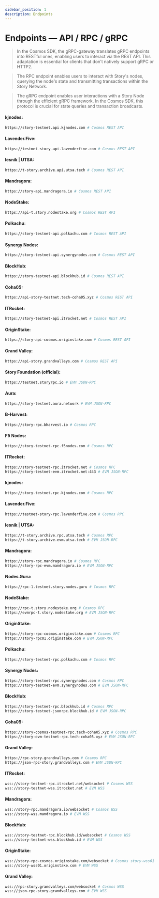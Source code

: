 ```yaml
---
sidebar_position: 1
description: Endpoints
---
```



# Endpoints — API / RPC / gRPC

> In the Cosmos SDK, the gRPC-gateway translates gRPC endpoints into RESTful ones, enabling users to interact via the REST API. This adaptation is essential for clients that don't natively support gRPC or HTTP2.

> The RPC endpoint enables users to interact with Story's nodes, querying the node's state and transmitting transactions within the Story Network.

> The gRPC endpoint enables user interactions with a Story Node through the efficient gRPC framework. In the Cosmos SDK, this protocol is crucial for state queries and transaction broadcasts.

<Tabs>
  <TabItem value="api" label="API" default>

#### kjnodes:
```bash
https://story-testnet.api.kjnodes.com # Cosmos REST API
```

#### Lavender.Five:
```bash
https://testnet-story-api.lavenderfive.com # Cosmos REST API
```

#### lesnik | UTSA:
```bash
https://t-story.archive.api.utsa.tech # Cosmos REST API
```

#### Mandragora:
```bash
https://story-api.mandragora.io # Cosmos REST API
```

#### NodeStake:
```bash
https://api-t.story.nodestake.org # Cosmos REST API
```
    
#### Polkachu:
```bash
https://story-testnet-api.polkachu.com # Cosmos REST API
```

#### Synergy Nodes:
```bash
https://story-testnet-api.synergynodes.com # Cosmos REST API
```

#### BlockHub:
```bash
https://story-testnet-api.blockhub.id # Cosmos REST API
```

#### Coha05:
```bash
https://api-story-testnet.tech-coha05.xyz # Cosmos REST API
```

#### ITRocket: 
```bash
https://story-testnet-api.itrocket.net # Cosmos REST API
```
    
#### OriginStake:
```bash
https://story-api-cosmos.originstake.com # Cosmos REST API
```

#### Grand Valley: 
```bash
https://api-story.grandvalleys.com # Cosmos REST API
```

  </TabItem>
  <TabItem value="rpc" label="RPC">

#### Story Foundation (official):
```bash
https://testnet.storyrpc.io # EVM JSON-RPC
```

#### Aura: 
```bash
https://story-testnet.aura.network # EVM JSON-RPC
```

#### B-Harvest: 
```bash 
https://story-rpc.bharvest.io # Cosmos RPC
```

#### F5 Nodes:
```bash
https://story-testnet-rpc.f5nodes.com # Cosmos RPC
```

#### ITRocket: 
```bash
https://story-testnet-rpc.itrocket.net # Cosmos RPC
https://story-testnet-evm.itrocket.net:443 # EVM JSON-RPC
```

#### kjnodes:
```bash
https://story-testnet.rpc.kjnodes.com # Cosmos RPC
```

#### Lavender.Five:
```bash
https://testnet-story-rpc.lavenderfive.com # Cosmos RPC
```

#### lesnik | UTSA:
```bash
https://t-story.archive.rpc.utsa.tech # Cosmos RPC
https://t-story.archive.evm.utsa.tech # EVM JSON-RPC
```

#### Mandragora:
```bash
https://story-rpc.mandragora.io # Cosmos RPC
https://story-rpc-evm.mandragora.io # EVM JSON-RPC
```

#### Nodes.Guru: 
```bash
https://rpc-1.testnet.story.nodes.guru # Cosmos RPC
```

#### NodeStake:
```bash
https://rpc-t.story.nodestake.org # Cosmos RPC
https://evmrpc-t.story.nodestake.org # EVM JSON-RPC
```

#### OriginStake:
```bash
https://story-rpc-cosmos.originstake.com # Cosmos RPC
https://story-rpc01.originstake.com # EVM JSON-RPC
```

#### Polkachu:
```bash
https://story-testnet-rpc.polkachu.com # Cosmos RPC
```

#### Synergy Nodes:
```bash
https://story-testnet-rpc.synergynodes.com # Cosmos RPC
https://story-testnet-evm.synergynodes.com # EVM JSON-RPC
```

#### BlockHub:
```bash
https://story-testnet-rpc.blockhub.id # Cosmos RPC
https://story-testnet-jsonrpc.blockhub.id # EVM JSON-RPC
```

#### Coha05:
```bash
https://story-cosmos-testnet-rpc.tech-coha05.xyz # Cosmos RPC
https://story-evm-testnet-rpc.tech-coha05.xyz # EVM JSON-RPC
```

#### Grand Valley: 
```bash
https://rpc-story.grandvalleys.com # Cosmos RPC
https://json-rpc-story.grandvalleys.com # EVM JSON-RPC
```

  </TabItem>
  <TabItem value="WebSocket" label="WebSocket">

#### ITRocket: 
```bash
wss://story-testnet-rpc.itrocket.net/websocket # Cosmos WSS
wss://story-testnet-wss.itrocket.net # EVM WSS
```

#### Mandragora:
```bash
wss://story-rpc.mandragora.io/websocket # Cosmos WSS
wss://story-wss.mandragora.io # EVM WSS
```

#### BlockHub:
```bash
wss://story-testnet-rpc.blockhub.id/websocket # Cosmos WSS
wss://story-testnet-wss.blockhub.id # EVM WSS
```

#### OriginStake:
```bash
wss://story-rpc-cosmos.originstake.com/websocket # Cosmos story-wss01
wss://story-wss01.originstake.com # EVM WSS
```

#### Grand Valley: 
```bash
wss://rpc-story.grandvalleys.com/websocket # Cosmos WSS
wss://json-rpc-story.grandvalleys.com # EVM WSS
```

  </TabItem>
</Tabs>
